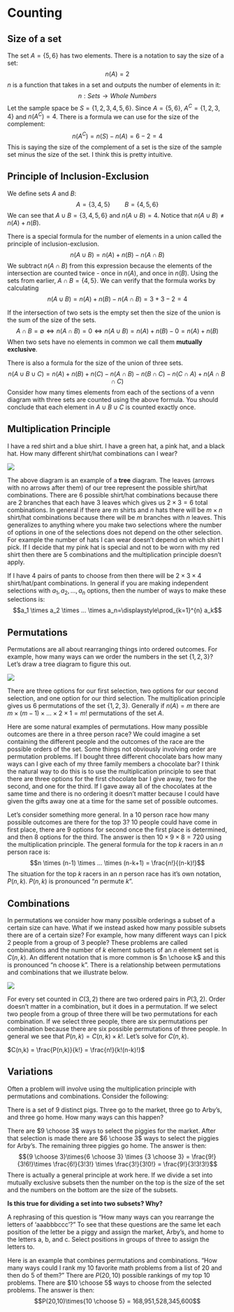 # Counting

## Size of a set
The set $A = \{5,6\}$ has two elements. There is a notation to say the size of a set:
$$n(A) = 2$$ 
$n$ is a function that takes in a set and outputs the number of elements in it: 
$$n: Sets \to Whole \ Numbers$$
Let the sample space be $S = \{1,2,3,4,5,6\}$. Since $A=\{5,6\}$, $A^C= \{1,2,3,4\}$ and $n(A^C)=4$. There is a formula we can use for the size of the complement: $$n(A^C) = n(S) - n(A)=6-2=4$$ 
This is saying the size of the complement of a set is the size of the sample set minus the size of the set. I think this is pretty intuitive.

## Principle of Inclusion-Exclusion
We define sets $A$ and $B$: 
$$A = \{3,4,5\} \quad \quad B = \{4,5,6\}$$ 
We can see that $A \cup B = \{3,4,5,6\}$ and $n(A \cup B) = 4$. 
Notice that $n(A \cup B) \not = n(A) + n(B)$. 

There is a special formula for the number of elements in a union called the principle of inclusion-exclusion.
$$n(A \cup B) = n(A) + n(B) - n(A \cap B)$$
We subtract $n(A \cap B)$ from this expression because the elements of the intersection are counted twice -  once in $n(A)$, and once in $n(B)$. Using the sets from earlier, $A \cap B = \{4,5\}$. We can verify that the formula works by calculating $$n(A \cup B) = n(A) + n(B) - n(A \cap B) = 3 + 3 - 2 = 4$$

If the intersection of two sets is the empty set then the size of the union is the sum of the size of the sets.
$$A \cap B = \emptyset \iff n(A \cap B) = 0 \iff n(A \cup B) = n(A)+n(B)-0 = n(A)+n(B)$$
When two sets have no elements in common we call them **mutually exclusive**.

There is also a formula for the size of the union of three sets.
$$n(A \cup B \cup C) = n(A) + n(B) + n(C) - n(A \cap B)-n(B \cap C)-n(C \cap A) + n(A \cap B \cap C)$$
Consider how many times elements from each of the sections of a venn diagram with three sets are counted using the above formula. You should conclude that each element in $A \cup B \cup C$ is counted exactly once.

## Multiplication Principle
I have a red shirt and a blue shirt. I have a green hat, a pink hat, and a black hat. How many different shirt/hat combinations can I wear?

![](Pictures/02-Counting/Tree.PNG)

The above diagram is an example of a **tree** diagram. The leaves (arrows with no arrows after them) of our tree represent the possible shirt/hat combinations. There are $6$ possible shirt/hat combinations because there are $2$ branches that each have $3$ leaves which gives us $2 \times 3 = 6$ total combinations. In general if there are $m$ shirts and $n$ hats there will be $m \times n$ shirt/hat combinations because there will be $m$ branches with $n$ leaves. This generalizes to anything where you make two selections where the number of options in one of the selections does not depend on the other selection. For example the number of hats I can wear doesn't depend on which shirt I pick. If I decide that my pink hat is special and not to be worn with my red shirt then there are 5 combinations and the multiplication principle doesn't apply.

If I have $4$ pairs of pants to choose from then there will be $2 \times 3 \times 4$ shirt/hat/pant combinations. In general if you are making independent selections with $a_1,a_2,...,a_n$ options, then the number of ways to make these selections is:
$$a_1 \times a_2 \times ... \times a_n=\displaystyle\prod_{k=1}^{n} a_k$$

## Permutations
Permutations are all about rearranging things into ordered outcomes. For example, how many ways can we order the numbers in the set $\{1,2,3\}$? Let's draw a tree diagram to figure this out.

![](Pictures/02-Counting/permute3large.PNG)

There are three options for our first selection, two options for our second selection, and one option for our third selection. The multiplication principle gives us 6 permutations of the set $\{1,2,3\}$. Generally if $n(A) = m$ there are $m \times (m-1) \times ... \times 2 \times 1 = m!$ permutations of the set $A$.

Here are some natural examples of permutations. How many possible outcomes are there in a three person race? We could imagine a set containing the different people and the outcomes of the race are the possible orders of the set. Some things not obviously involving order are permutation problems. If I bought three different chocolate bars how many ways can I give each of my three family members a chocolate bar? I think the natural way to do this is to use the multiplication principle to see that there are three options for the first chocolate bar I give away, two for the second, and one for the third. If I gave away all of the chocolates at the same time and there is no ordering it doesn't matter because I could have given the gifts away one at a time for the same set of possible outcomes.

Let's consider something more general. In a $10$ person race how many possible outcomes are there for the top $3$? $10$ people could have come in first place, there are $9$ options for second once the first place is determined, and then $8$ options for the third. The answer is then $10 \times 9 \times 8=720$ using the multiplication principle. The general formula for the top $k$ racers in an $n$ person race is: 
$$n \times (n-1) \times ... \times (n-k+1) = \frac{n!}{(n-k)!}$$
The situation for the top $k$ racers in an $n$ person race has it's own notation, $P(n,k)$. $P(n,k)$ is pronounced "$n$ permute $k$".

## Combinations
In permutations we consider how many possible orderings a subset of a certain size can have. What if we instead asked how many possible subsets there are of a certain size? For example, how many different ways can I pick $2$ people from a group of $3$ people? These problems are called combinations and the number of $k$ element subsets of an $n$ element set is $C(n,k)$. An different notation that is more common is $n \choose k$ and this is pronounced "n choose k". There is a relationship between permutations and combinations that we illustrate below.

![](Pictures/02-Counting/P(3,2)vsC(3,2).PNG)

For every set counted in $C(3,2)$ there are two ordered pairs in $P(3,2)$. Order doesn't matter in a combination, but it does in a permutation. If we select two people from a group of three there will be two permutations for each combination. If we select three people, there are six permutations per combination because there are six possible permutations of three people. In general we see that $P(n,k) = C(n,k)\times k!$. Let's solve for $C(n,k)$.

$C(n,k) = \frac{P(n,k)}{k!} = \frac{n!}{k!(n-k)!}$

## Variations
Often a problem will involve using the multiplication principle with permutations and combinations. Consider the following:

There is a set of $9$ distinct pigs. Three go to the market, three go to Arby's, and three go home. How many ways can this happen?

There are $9 \choose 3$ ways to select the piggies for the market. After that selection is made there are $6 \choose 3$ ways to select the piggies for Arby's. The remaining three piggies go home. The answer is then: 
$${9 \choose 3}\times{6 \choose 3} \times {3 \choose 3} = \frac{9!}{3!6!}\times \frac{6!}{3!3!} \times \frac{3!}{3!0!} = \frac{9!}{3!3!3!}$$ 
There is actually a general principle at work here. If we divide a set into mutually exclusive subsets then the number on the top is the size of the set and the numbers on the bottom are the size of the subsets. 

**Is this true for dividing a set into two subsets? Why?**

A rephrasing of this question is "How many ways can you rearrange the letters of 'aaabbbccc'?" To see that these questions are the same let each position of the letter be a piggy and assign the market, Arby's, and home to the letters a, b, and c. Select positions in groups of three to assign the letters to.

Here is an example that combines permutations and combinations. "How many ways could I rank my 10 favorite math problems from a list of 20 and then do 5 of them?" There are $P(20,10)$ possible rankings of my top 10 problems. There are $10 \choose 5$ ways to choose from the selected problems. The answer is then:
$$P(20,10)\times{10 \choose 5} = 168,951,528,345,600$$

